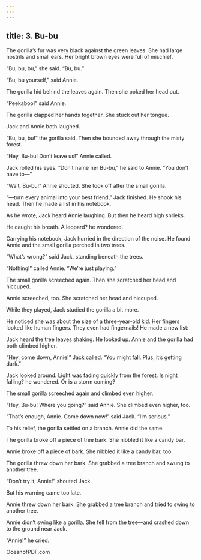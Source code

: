 ```yaml
---
---
---
```

title: 3. Bu-bu
---



The gorilla’s fur was very black against the green leaves. She had large nostrils and small ears. Her bright brown eyes were full of mischief.

“Bu, bu, bu,” she said. “Bu, bu.”

“Bu, bu yourself,” said Annie.

The gorilla hid behind the leaves again. Then she poked her head out.

“Peekaboo!” said Annie.

The gorilla clapped her hands together. She stuck out her tongue.



Jack and Annie both laughed.

“Bu, bu, bu!” the gorilla said. Then she bounded away through the misty forest.

“Hey, Bu-bu! Don’t leave us!” Annie called.

Jack rolled his eyes. “Don’t name her Bu-bu,” he said to Annie. “You don’t have to—”

“Wait, Bu-bu!” Annie shouted. She took off after the small gorilla.

“—turn every animal into your best friend,” Jack finished. He shook his head. Then he made a list in his notebook.





As he wrote, Jack heard Annie laughing. But then he heard high shrieks.

He caught his breath. A leopard? he wondered.

Carrying his notebook, Jack hurried in the direction of the noise. He found Annie and the small gorilla perched in two trees.

“What’s wrong?” said Jack, standing beneath the trees.

“Nothing!” called Annie. “We’re just playing.”

The small gorilla screeched again. Then she scratched her head and hiccuped.

Annie screeched, too. She scratched her head and hiccuped.

While they played, Jack studied the gorilla a bit more.

He noticed she was about the size of a three-year-old kid. Her fingers looked like human fingers. They even had fingernails! He made a new list:





Jack heard the tree leaves shaking. He looked up. Annie and the gorilla had both climbed higher.

“Hey, come down, Annie!” Jack called. “You might fall. Plus, it’s getting dark.”

Jack looked around. Light was fading quickly from the forest. Is night falling? he wondered. Or is a storm coming?

The small gorilla screeched again and climbed even higher.

“Hey, Bu-bu! Where you going?” said Annie. She climbed even higher, too.

“That’s enough, Annie. Come down now!” said Jack. “I’m serious.”

To his relief, the gorilla settled on a branch. Annie did the same.

The gorilla broke off a piece of tree bark. She nibbled it like a candy bar.

Annie broke off a piece of bark. She nibbled it like a candy bar, too.

The gorilla threw down her bark. She grabbed a tree branch and swung to another tree.

“Don’t try it, Annie!” shouted Jack.

But his warning came too late.

Annie threw down her bark. She grabbed a tree branch and tried to swing to another tree.

Annie didn’t swing like a gorilla. She fell from the tree—and crashed down to the ground near Jack.

“Annie!” he cried.



OceanofPDF.com